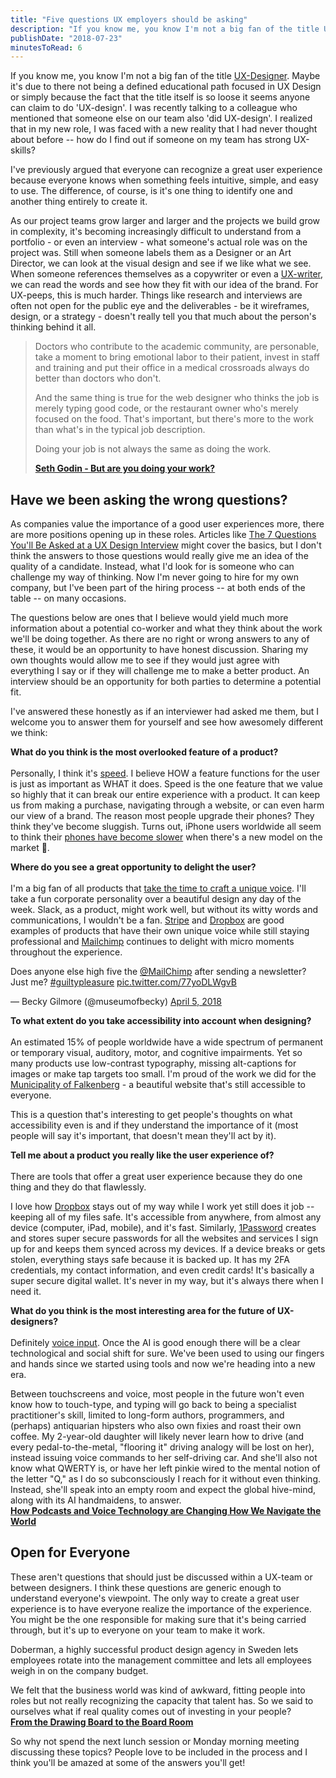 ```yaml
---
title: "Five questions UX employers should be asking"
description: "If you know me, you know I'm not a big fan of the title UX-Designer. Maybe it's due to there not being a defined educational path focused in UX Design or simply because the fact that the title itself is so loose it seems anyone can claim to do 'UX-design'. I was recently talking to a colleague who mentioned that someone else on our team also 'did UX-design'. I realized that in my new role, I was faced with a new reality that I had never thought about before -- how do I find out if someone on my "
publishDate: "2018-07-23"
minutesToRead: 6
---
```


<p>If you know me, you know I'm not a big fan of the title <a href="https://www.antonsten.com/ux-designer/">UX-Designer</a>. Maybe it's due to there not being a defined educational path focused in UX Design or simply because the fact that the title itself is so loose it seems anyone can claim to do 'UX-design'. I was recently talking to a colleague who mentioned that someone else on our team also 'did UX-design'. I realized that in my new role, I was faced with a new reality that I had never thought about before -- how do I find out if someone on my team has strong UX-skills?</p>
<p>I've previously argued that everyone can recognize a great user experience because everyone knows when something feels intuitive, simple, and easy to use. The difference, of course, is it's one thing to identify one and another thing entirely to create it.</p>
<p>As our project teams grow larger and larger and the projects we build grow in complexity, it's becoming increasingly difficult to understand from a portfolio - or even an interview - what someone's actual role was on the project was. Still when someone labels them as a Designer or an Art Director, we can look at the visual design and see if we like what we see. When someone references themselves as a copywriter or even a <a href="https://www.antonsten.com/uxwriter/">UX-writer</a>, we can read the words and see how they fit with our idea of the brand. For UX-peeps, this is much harder. Things like research and interviews are often not open for the public eye and the deliverables - be it wireframes, design, or a strategy - doesn't really tell you that much about the person's thinking behind it all.</p>

<blockquote>
Doctors who contribute to the academic community, are personable, take a moment to bring emotional labor to their patient, invest in staff and training and put their office in a medical crossroads always do better than doctors who don't.

And the same thing is true for the web designer who thinks the job is merely typing good code, or the restaurant owner who's merely focused on the food. That's important, but there's more to the work than what's in the typical job description.

Doing your job is not always the same as doing the work.

**[Seth Godin - But are you doing your work?](https://seths.blog/2018/07/but-are-you-doing-your-job/?ref=antonsten.com)**
</blockquote>

<h2 id="have-we-been-asking-the-wrong-questions">Have we been asking the wrong questions?</h2>
<p>As companies value the importance of a good user experiences more, there are more positions opening up in these roles. Articles like <a href="https://medium.springboard.com/the-7-questions-youll-be-asked-at-a-ux-design-interview-84f3214e0f29?ref=antonsten.com">The 7 Questions You'll Be Asked at a UX Design Interview</a> might cover the basics, but I don't think the answers to those questions would really give me an idea of the quality of a candidate. Instead, what I'd look for is someone who can challenge my way of thinking. Now I'm never going to hire for my own company, but I've been part of the hiring process -- at both ends of the table -- on many occasions.</p>
<p>The questions below are ones that I believe would yield much more information about a potential co-worker and what they think about the work we'll be doing together. As there are no right or wrong answers to any of these, it would be an opportunity to have honest discussion. Sharing my own thoughts would allow me to see if they would just agree with everything I say or if they will challenge me to make a better product. An interview should be an opportunity for both parties to determine a potential fit.</p>
<p>I've answered these honestly as if an interviewer had asked me them, but I welcome you to answer them for yourself and see how awesomely different we think:</p>
<p><strong>What do you think is the most overlooked feature of a product?</strong><br /><br />
Personally, I think it's <a href="https://www.antonsten.com/secret-feature/">speed</a>. I believe HOW a feature functions for the user is just as important as WHAT it does. Speed is the one feature that we value so highly that it can break our entire experience with a product. It can keep us from making a purchase, navigating through a website, or can even harm our view of a brand. The reason most people upgrade their phones? They think they've become sluggish. Turns out, iPhone users worldwide all seem to think their <a href="https://trends.google.com/trends/explore?date=today+5-y&q=iOS+slow&ref=antonsten.com">phones have become slower</a> when there's a new model on the market 🤔.</p>
<p><strong>Where do you see a great opportunity to delight the user?</strong><br /><br />
I'm a big fan of all products that <a href="https://www.antonsten.com/uxwriter/">take the time to craft a unique voice</a>. I'll take a fun corporate personality over a beautiful design any day of the week. Slack, as a product, might work well, but without its witty words and communications, I wouldn't be a fan. <a href="https://www.stripe.com/?ref=antonsten.com">Stripe</a> and <a href="https://db.tt/lmIc9aXR?ref=antonsten.com">Dropbox</a> are good examples of products that have their own unique voice while still staying professional and <a href="http://eepurl.com/bvIKNL?ref=antonsten.com">Mailchimp</a> continues to delight with micro moments throughout the experience.</p>

<div class="blockquote">
<div><p lang="en" dir="ltr">Does anyone else high five the <a href="https://twitter.com/MailChimp?ref_src=twsrc%5Etfw&ref=antonsten.com">@MailChimp</a> after sending a newsletter? Just me? <a href="https://twitter.com/hashtag/guiltypleasure?src=hash&ref_src=twsrc%5Etfw&ref=antonsten.com">#guiltypleasure</a> <a href="https://t.co/77yoDLWgvB?ref=antonsten.com">pic.twitter.com/77yoDLWgvB</a></p>— Becky Gilmore (@museumofbecky) <a href="https://twitter.com/museumofbecky/status/982007792906264577?ref_src=twsrc%5Etfw&ref=antonsten.com">April 5, 2018</a></div>
</div>
 <script async="" src="https://platform.twitter.com/widgets.js" charset="utf-8"></script>
<p><strong>To what extent do you take accessibility into account when designing?</strong><br /><br />
An estimated 15% of people worldwide have a wide spectrum of permanent or temporary visual, auditory, motor, and cognitive impairments. Yet so many products use low-contrast typography, missing alt-captions for images or make tap targets too small. I'm proud of the work we did for the <a href="https://www.antonsten.com/case/falkenberg-kommun/">Municipality of Falkenberg</a> - a beautiful website that's still accessible to everyone.</p>
<p>This is a question that's interesting to get people's thoughts on what accessibility even is and if they understand the importance of it (most people will say it's important, that doesn't mean they'll act by it).</p>
<p><strong>Tell me about a product you really like the user experience of?</strong><br /><br />
There are tools that offer a great user experience because they do one thing and they do that flawlessly.</p>
<p>I love how <a href="https://db.tt/lmIc9aXR?ref=antonsten.com">Dropbox</a> stays out of my way while I work yet still does it job -- keeping all of my files safe. It's accessible from anywhere, from almost any device (computer, iPad, mobile), and it's fast. Similarly, <a href="https://www.1password.com/?ref=antonsten.com">1Password</a> creates and stores super secure passwords for all the websites and services I sign up for and keeps them synced across my devices. If a device breaks or gets stolen, everything stays safe because it is backed up. It has my 2FA credentials, my contact information, and even credit cards! It's basically a super secure digital wallet. It's never in my way, but it's always there when I need it.</p>
<p><strong>What do you think is the most interesting area for the future of UX-designers?</strong><br /><br />
Definitely <a href="https://www.antonsten.com/voiceinput/">voice input</a>. Once the AI is good enough there will be a clear technological and social shift for sure. We've been used to using our fingers and hands since we started using tools and now we're heading into a new era.</p>

<div class="blockquote">
<div><p>Between touchscreens and voice, most people in the future won't even know how to touch-type, and typing will go back to being a specialist practitioner's skill, limited to long-form authors, programmers, and (perhaps) antiquarian hipsters who also own fixies and roast their own coffee. My 2-year-old daughter will likely never learn how to drive (and every pedal-to-the-metal, "flooring it" driving analogy will be lost on her), instead issuing voice commands to her self-driving car. And she'll also not know what QWERTY is, or have her left pinkie wired to the mental notion of the letter "Q," as I do so subconsciously I reach for it without even thinking. Instead, she'll speak into an empty room and expect the global hive-mind, along with its AI handmaidens, to answer.<br />
<strong><a href="https://www.wired.com/story/voice-technology-content-commerce/?ref=antonsten.com">How Podcasts and Voice Technology are Changing How We Navigate the World</a></strong></p></div>
</div>

<h2 id="open-for-everyone">Open for Everyone</h2>
<p>These aren't questions that should just be discussed within a UX-team or between designers. I think these questions are generic enough to understand everyone's viewpoint. The only way to create a great user experience is to have everyone realize the importance of the experience. You might be the one responsible for making sure that it's being carried through, but it's up to everyone on your team to make it work.</p>
<p>Doberman, a highly successful product design agency in Sweden lets employees rotate into the management committee and lets all employees weigh in on the company budget.</p>

<div class="blockquote">
<div><p>We felt that the business world was kind of awkward, fitting people into roles but not really recognizing the capacity that talent has. So we said to ourselves what if real quality comes out of investing in your people?<br />
<strong><a href="https://99u.adobe.com/articles/59229/from-the-drawing-board-to-the-board-room?ref=antonsten.com">From the Drawing Board to the Board Room</a></strong></p></div>
</div>

<p>So why not spend the next lunch session or Monday morning meeting discussing these topics? People love to be included in the process and I think you'll be amazed at some of the answers you'll get!</p>